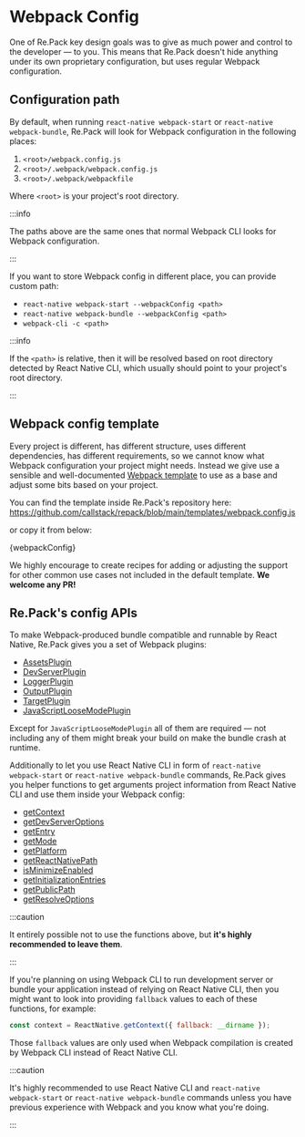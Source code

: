 # Webpack Config

One of Re.Pack key design goals was to give as much power and control to the developer — to you.
This means that Re.Pack doesn't hide anything under its own proprietary configuration, but uses regular Webpack configuration.

## Configuration path

By default, when running `react-native webpack-start` or `react-native webpack-bundle`, Re.Pack will look for Webpack configuration in the following places:

1. `<root>/webpack.config.js`
2. `<root>/.webpack/webpack.config.js`
3. `<root>/.webpack/webpackfile`

Where `<root>` is your project's root directory.

:::info

The paths above are the same ones that normal Webpack CLI looks for Webpack configuration.

:::

If you want to store Webpack config in different place, you can provide custom path:

- `react-native webpack-start --webpackConfig <path>`
- `react-native webpack-bundle --webpackConfig <path>`
- `webpack-cli -c <path>`

:::info

If the `<path>` is relative, then it will be resolved based on root directory detected by React Native CLI, which usually should point to your project's root directory.

:::

## Webpack config template

Every project is different, has different structure, uses different dependencies, has different requirements, so we cannot know what Webpack configuration your project might needs. Instead we give use a sensible and well-documented [Webpack template](https://github.com/callstack/repack/blob/main/templates/webpack.config.js) to use as a base and adjust some bits based on your project.

You can find the template inside Re.Pack's repository here:
https://github.com/callstack/repack/blob/main/templates/webpack.config.js

or copy it from below:


<CodeBlock className="language-js" title="templates/webpack.config.js">{webpackConfig}</CodeBlock>

We highly encourage to create recipes for adding or adjusting the support for other common use cases not included in the default template. **We welcome any PR!**

## Re.Pack's config APIs

To make Webpack-produced bundle compatible and runnable by React Native, Re.Pack gives you a set of Webpack plugins:

- [AssetsPlugin](/docs/api/node/classes/AssetsPlugin)
- [DevServerPlugin](/docs/api/node/classes/DevServerPlugin)
- [LoggerPlugin](/docs/api/node/classes/LoggerPlugin)
- [OutputPlugin](/docs/api/node/classes/OutputPlugin)
- [TargetPlugin](/docs/api/node/classes/TargetPlugin)
- [JavaScriptLooseModePlugin](/docs/api/node/classes/JavaScriptLooseModePlugin)

Except for `JavaScriptLooseModePlugin` all of them are required — not including any of them might break your build on make the bundle crash at runtime.

Additionally to let you use React Native CLI in form of `react-native webpack-start` or `react-native webpack-bundle` commands, Re.Pack gives you helper functions to get arguments project information from React Native CLI and use them inside your Webpack config:

- [getContext](/docs/api/node/functions/getContext)
- [getDevServerOptions](/docs/api/node/functions/getDevServerOptions)
- [getEntry](/docs/api/node/functions/getEntry)
- [getMode](/docs/api/node/functions/getMode)
- [getPlatform](/docs/api/node/functions/getPlatform)
- [getReactNativePath](/docs/api/node/functions/getReactNativePath)
- [isMinimizeEnabled](/docs/api/node/functions/isMinimizeEnabled)
- [getInitializationEntries](/docs/api/node/functions/getInitializationEntries)
- [getPublicPath](/docs/api/node/functions/getPublicPath)
- [getResolveOptions](/docs/api/node/functions/getResolveOptions)

:::caution

It entirely possible not to use the functions above, but **it's highly recommended to leave them**.

:::

If you're planning on using Webpack CLI to run development server or bundle your application instead of relying on React Native CLI, then you might want to look into providing `fallback` values to each of these functions, for example:

```js
const context = ReactNative.getContext({ fallback: __dirname });
```

Those `fallback` values are only used when Webpack compilation is created by Webpack CLI instead of React Native CLI.

:::caution

It's highly recommended to use React Native CLI and `react-native webpack-start` or `react-native webpack-bundle` commands unless you have previous experience with Webpack and you know what you're doing.

:::
